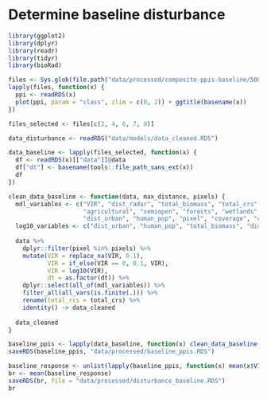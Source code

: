 # Determine baseline disturbance

```r
library(ggplot2)
library(dplyr)
library(readr)
library(tidyr)
library(bioRad)
```

```r
files <- Sys.glob(file.path("data/processed/composite-ppis-baseline/500m", "*"))
lapply(files, function(x) {
  ppi <- readRDS(x)
  plot(ppi, param = "class", zlim = c(0, 2)) + ggtitle(basename(x))
})
```

```r
files_selected <- files[c(2, 4, 6, 7, 8)]
```

```r
data_disturbance <- readRDS("data/models/data_cleaned.RDS")

data_baseline <- lapply(files_selected, function(x) {
  df <- readRDS(x)[["data"]]@data
  df["dt"] <- basename(tools::file_path_sans_ext(x))
  df
})

clean_data_baseline <- function(data, max_distance, pixels) {
  mdl_variables <- c("VIR", "dist_radar", "total_biomass", "total_crs",
                     "agricultural", "semiopen", "forests", "wetlands", "waterbodies", "urban",
                     "dist_urban", "human_pop", "pixel", "coverage", "class", "x", "y", "dt")
  log10_variables <- c("dist_urban", "human_pop", "total_biomass", "dist_urban")
  
  data %>%
    dplyr::filter(pixel %in% pixels) %>%
    mutate(VIR = replace_na(VIR, 0.1),
           VIR = if_else(VIR == 0, 0.1, VIR),
           VIR = log10(VIR),
           dt = as.factor(dt)) %>%
    dplyr::select(all_of(mdl_variables)) %>%
    filter_all(all_vars(is.finite(.))) %>%
    rename(total_rcs = total_crs) %>%
    identity() -> data_cleaned
  
  data_cleaned
}

baseline_ppis <- lapply(data_baseline, function(x) clean_data_baseline(x, 66000, data_disturbance$pixel))
saveRDS(baseline_ppis, "data/processed/baseline_ppis.RDS")
```

```r
baseline_response <- unlist(lapply(baseline_ppis, function(x) mean(x$VIR)))
br <- mean(baseline_response)
saveRDS(br, file = "data/processed/disturbance_baseline.RDS")
br
```
